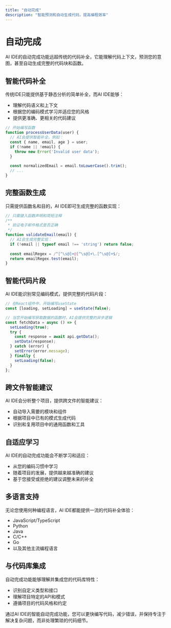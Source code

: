 ```yaml
---
title: "自动完成"
description: "智能预测和自动生成代码，提高编程效率"
---
```


# 自动完成

AI IDE的自动完成功能远超传统的代码补全，它能理解代码上下文，预测您的意图，甚至自动生成完整的代码块和函数。

## 智能代码补全

传统IDE只能提供基于静态分析的简单补全，而AI IDE能够：

- 理解代码语义和上下文
- 根据您的编码模式学习并适应您的风格
- 提供更准确、更相关的代码建议

```typescript
// 开始编写函数
function processUserData(user) {
  // AI会提供智能补全，例如：
  const { name, email, age } = user;
  if (!name || !email) {
    throw new Error('Invalid user data');
  }
  
  const normalizedEmail = email.toLowerCase().trim();
  // ...
}
```

## 完整函数生成

只需提供函数名和目的，AI IDE即可生成完整的函数实现：

```javascript
// 只需键入函数声明和简短注释
/**
 * 验证电子邮件格式是否正确
 */
function validateEmail(email) {
  // AI会生成完整实现：
  if (!email || typeof email !== 'string') return false;
  
  const emailRegex = /^[^\s@]+@[^\s@]+\.[^\s@]+$/;
  return emailRegex.test(email);
}
```

## 智能代码片段

AI IDE能识别常见编码模式，提供完整的代码片段：

```javascript
// 在React组件中，开始编写useState
const [loading, setLoading] = useState(false);

// 当您开始编写获取数据的函数时，AI会提供完整的异步逻辑
const fetchData = async () => {
  setLoading(true);
  try {
    const response = await api.getData();
    setData(response);
  } catch (error) {
    setError(error.message);
  } finally {
    setLoading(false);
  }
};
```

## 跨文件智能建议

AI IDE会分析整个项目，提供跨文件的智能建议：

- 自动导入需要的模块和组件
- 根据项目中已有的模式生成代码
- 识别和复用项目中的通用函数和工具

## 自适应学习

AI IDE的自动完成功能会不断学习和适应：

- 从您的编码习惯中学习
- 随着项目的发展，提供越来越准确的建议
- 基于您接受或拒绝的建议调整未来的补全

## 多语言支持

无论您使用何种编程语言，AI IDE都能提供一流的代码补全体验：

- JavaScript/TypeScript
- Python
- Java
- C/C++
- Go
- 以及其他主流编程语言

## 与代码库集成

自动完成功能能够理解并集成您的代码库特性：

- 识别自定义类型和接口
- 理解项目特定的API和模式
- 遵循项目的代码风格和约定

通过AI IDE的智能自动完成功能，您可以更快编写代码，减少错误，并保持专注于解决复杂问题，而非处理繁琐的代码细节。 